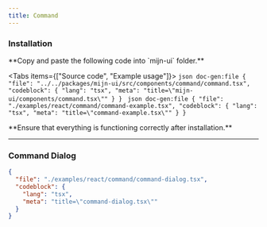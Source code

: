 ```yaml
---
title: Command
---
```



<ComponentPreview>
  <CommandExample />
</ComponentPreview>

### Installation

<Steps>
  <Step>
  **Copy and paste the following code into `mijn-ui` folder.**

  <Tabs items={["Source code", "Example usage"]}>
    <Tab value="Source code">
        ```json doc-gen:file
          {
            "file": "../../packages/mijn-ui/src/components/command/command.tsx",
            "codeblock": {
              "lang": "tsx",
              "meta": "title=\"mijn-ui/components/command.tsx\""
            }
          }
        ```
    </Tab>
    <Tab value="Example usage">
        ```json doc-gen:file
          {
            "file": "./examples/react/command/command-example.tsx",
            "codeblock": {
              "lang": "tsx",
              "meta": "title=\"command-example.tsx\""
            }
          }
        ```
    </Tab>
  </Tabs>  
  </Step>
  
  <Step>
  **Ensure that everything is functioning correctly after installation.**
  </Step>
</Steps>

---

### Command Dialog

<ComponentPreview>
  <CommandDialogExample />
</ComponentPreview>

```json doc-gen:file
{
  "file": "./examples/react/command/command-dialog.tsx",
  "codeblock": {
    "lang": "tsx",
    "meta": "title=\"command-dialog.tsx\""
  }
}
```
